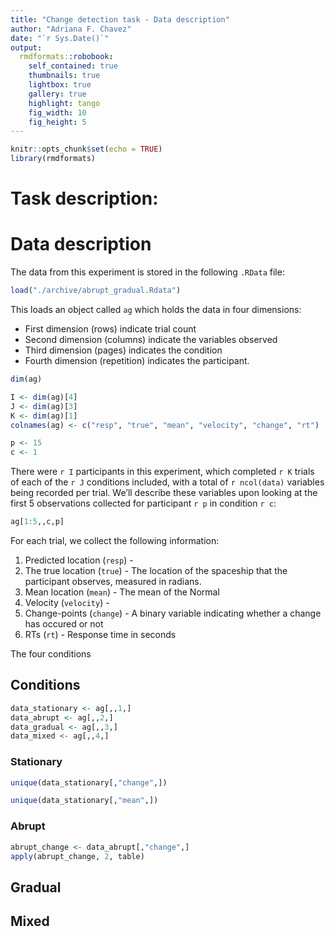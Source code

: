 ```yaml
---
title: "Change detection task - Data description"
author: "Adriana F. Chavez"
date: "`r Sys.Date()`"
output:
  rmdformats::robobook:
    self_contained: true
    thumbnails: true
    lightbox: true
    gallery: true
    highlight: tango
    fig_width: 10 
    fig_height: 5 
---
```


```r
knitr::opts_chunk$set(echo = TRUE)
library(rmdformats)
```

# Task description:



# Data description

The data from this experiment is stored in the following `.RData` file:

```r
load("./archive/abrupt_gradual.Rdata")
```

This loads an object called `ag` which holds the data in four dimensions:

- First dimension (rows) indicate trial count
- Second dimension (columns) indicate the variables observed
- Third dimension (pages) indicates the condition
- Fourth dimension (repetition) indicates the participant.

```r
dim(ag)
```

```r
I <- dim(ag)[4]
J <- dim(ag)[3]
K <- dim(ag)[1]
colnames(ag) <- c("resp", "true", "mean", "velocity", "change", "rt")

p <- 15
c <- 1
```

There were `r I` participants in this experiment, which completed `r K` trials of each of the `r J` conditions included, with a total of `r ncol(data)` variables being recorded per trial. We'll describe these variables upon looking at the first 5 observations collected for participant `r p` in condition `r c`:

```r
ag[1:5,,c,p]
```

For each trial, we collect the following information:

1. Predicted location (`resp`) - 
2. The true location (`true`) - The location of the spaceship that the participant observes, measured in radians.
3. Mean location (`mean`) - The mean of the Normal
4. Velocity (`velocity`) - 
5. Change-points (`change`) - A binary variable indicating whether a change has occured or not
6. RTs (`rt`) - Response time in seconds



The four conditions 

## Conditions

```r
data_stationary <- ag[,,1,]
data_abrupt <- ag[,,2,]
data_gradual <- ag[,,3,]
data_mixed <- ag[,,4,]
```

### Stationary 


```r
unique(data_stationary[,"change",])
```

```r
unique(data_stationary[,"mean",])
```


### Abrupt

```r
abrupt_change <- data_abrupt[,"change",]
apply(abrupt_change, 2, table)
```

## Gradual

## Mixed